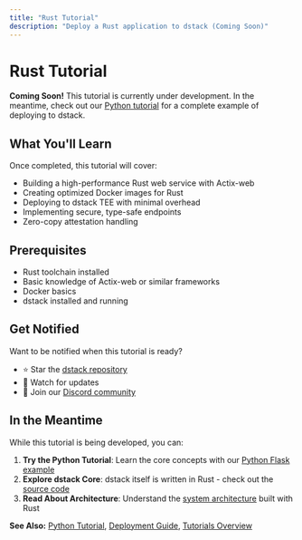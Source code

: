 ```yaml
---
title: "Rust Tutorial"
description: "Deploy a Rust application to dstack (Coming Soon)"
---
```


# Rust Tutorial

<div className="bg-yellow-50 border-l-4 border-yellow-400 p-4 mb-6">
  <div className="flex">
    <div className="ml-3">
      <p className="text-sm text-yellow-700">
        <strong>Coming Soon!</strong> This tutorial is currently under development. In the meantime, check out our <a href="/docs/tutorials/python-example" className="underline">Python tutorial</a> for a complete example of deploying to dstack.
      </p>
    </div>
  </div>
</div>

## What You'll Learn

Once completed, this tutorial will cover:

- Building a high-performance Rust web service with Actix-web
- Creating optimized Docker images for Rust
- Deploying to dstack TEE with minimal overhead
- Implementing secure, type-safe endpoints
- Zero-copy attestation handling

## Prerequisites

- Rust toolchain installed
- Basic knowledge of Actix-web or similar frameworks
- Docker basics
- dstack installed and running

## Get Notified

Want to be notified when this tutorial is ready? 

- ⭐ Star the [dstack repository](https://github.com/Dstack-TEE/dstack)
- 👀 Watch for updates
- 💬 Join our [Discord community](https://discord.gg/phala)

## In the Meantime

While this tutorial is being developed, you can:

1. **Try the Python Tutorial**: Learn the core concepts with our [Python Flask example](/docs/tutorials/python-example)
2. **Explore dstack Core**: dstack itself is written in Rust - check out the [source code](https://github.com/Dstack-TEE/dstack)
3. **Read About Architecture**: Understand the [system architecture](/docs/concepts/architecture) built with Rust

**See Also:** [Python Tutorial](/docs/tutorials/python-example), [Deployment Guide](/docs/deployment-guides/deploying-applications), [Tutorials Overview](/docs/tutorials) 